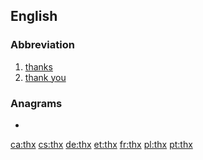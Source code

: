 ==English==

===Abbreviation===
{{rfc-header|Abbreviation}}
{{head|en|abbreviation}}
# [[thanks]]
# [[thank you]]

===Anagrams===
* {{l|en|HXT}}

[[ca:thx]]
[[cs:thx]]
[[de:thx]]
[[et:thx]]
[[fr:thx]]
[[pl:thx]]
[[pt:thx]]